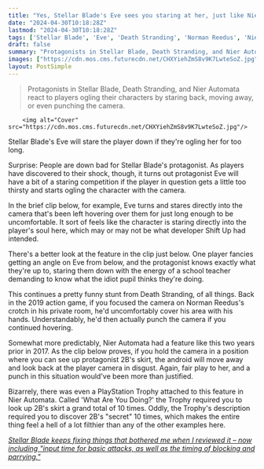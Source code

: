 ```yaml
---
title: "Yes, Stellar Blade's Eve sees you staring at her, just like Nier Automata's 2B and Death Stranding's Sam knew what was happening"
date: "2024-04-30T10:18:28Z"
lastmod: "2024-04-30T10:18:28Z"
tags: ['Stellar Blade', 'Eve', 'Death Stranding', 'Norman Reedus', 'Nier Automata', '2B']
draft: false
summary: "Protagonists in Stellar Blade, Death Stranding, and Nier Automata react to players ogling their characters by staring back, moving away, or even punching the camera."
images: ["https://cdn.mos.cms.futurecdn.net/CHXYiehZmS8v9K7LwteSoZ.jpg"]
layout: PostSimple
---
```

> Protagonists in Stellar Blade, Death Stranding, and Nier Automata react to players ogling their characters by staring back, moving away, or even punching the camera.


        <img alt="Cover" src="https://cdn.mos.cms.futurecdn.net/CHXYiehZmS8v9K7LwteSoZ.jpg"/>
        
Stellar Blade's Eve will stare the player down if they're ogling her for too long.

Surprise: People are down bad for Stellar Blade's protagonist. As players have discovered to their shock, though, it turns out protagonist Eve will have a bit of a staring competition if the player in question gets a little too thirsty and starts ogling the character with the camera.

In the brief clip below, for example, Eve turns and stares directly into the camera that's been left hovering over them for just long enough to be uncomfortable. It sort of feels like the character is staring directly into the player's soul here, which may or may not be what developer Shift Up had intended.

There's a better look at the feature in the clip just below. One player fancies getting an angle on Eve from below, and the protagonist knows exactly what they're up to, staring them down with the energy of a school teacher demanding to know what the idiot pupil thinks they're doing.

This continues a pretty funny stunt from Death Stranding, of all things. Back in the 2019 action game, if you focused the camera on Norman Reedus's crotch in his private room, he'd uncomfortably cover his area with his hands. Understandably, he'd then actually punch the camera if you continued hovering.

Somewhat more predictably, Nier Automata had a feature like this two years prior in 2017. As the clip below proves, if you hold the camera in a position where you can see up protagonist 2B's skirt, the android will move away and look back at the player camera in disgust. Again, fair play to her, and a punch in this situation would've been more than justified.

Bizarrely, there was even a PlayStation Trophy attached to this feature in Nier Automata. Called 'What Are You Doing?' the Trophy required you to look up 2B's skirt a grand total of 10 times. Oddly, the Trophy's description required you to discover 2B's "secret" 10 times, which makes the entire thing feel a hell of a lot filthier than any of the other examples here.

[<em>Stellar Blade keeps fixing things that bothered me when I reviewed it – now including "input time for basic attacks, as well as the timing of blocking and parrying."</em>](https://www.gamesradar.com/games/action/stellar-blade-keeps-fixing-things-that-bothered-me-when-i-reviewed-it-now-including-input-time-for-basic-attacks-as-well-as-the-timing-of-blocking-and-parrying/)
        